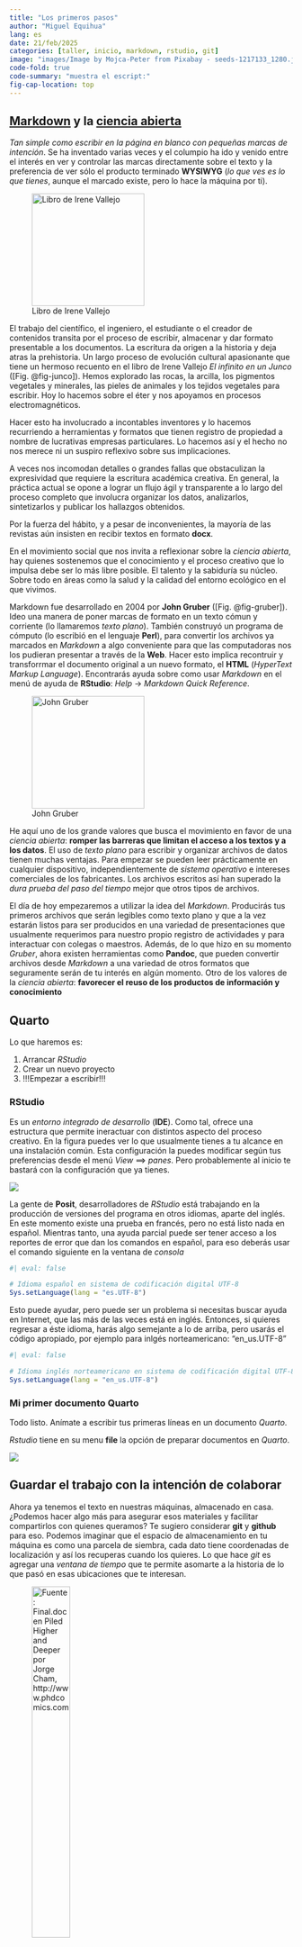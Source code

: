 ```yaml
---
title: "Los primeros pasos"
author: "Miguel Equihua"
lang: es
date: 21/feb/2025
categories: [taller, inicio, markdown, rstudio, git]
image: "images/Image by Mojca-Peter from Pixabay - seeds-1217133_1280.jpg"
code-fold: true
code-summary: "muestra el escript:"
fig-cap-location: top
---
```


## [Markdown](https://rstudio.github.io/cheatsheets/quarto.pdf) y la [ciencia abierta](pres-ciencia-abierta.qmd)

*Tan simple como escribir en la página en blanco con pequeñas marcas de intención*. Se ha inventado varias veces y el columpio ha ido y venido entre el interés en ver y controlar las marcas directamente sobre el texto y la preferencia de ver sólo el producto terminado **WYSIWYG** (*lo que ves es lo que tienes*, aunque el marcado existe, pero lo hace la máquina por ti).

::: {layout="[1, 1.5]"}
![Libro de Irene Vallejo](images/900-el-infinito-en-un-junco-irene-vallejo-alfa.png){#fig-junco width="200px"}

El trabajo del científico, el ingeniero, el estudiante o el creador de contenidos transita por el proceso de escribir, almacenar y dar formato presentable a los documentos. La escritura da origen a la historia y deja atras la prehistoria. Un largo proceso de evolución cultural apasionante que tiene un hermoso recuento en el libro de Irene Vallejo *El infinito en un Junco* ([Fig. @fig-junco]). Hemos explorado las rocas, la arcilla, los pigmentos vegetales y minerales, las pieles de animales y los tejidos vegetales para escribir. Hoy lo hacemos sobre el éter y nos apoyamos en procesos electromagnéticos.
:::

Hacer esto ha involucrado a incontables inventores y lo hacemos recurriendo a herramientas y formatos que tienen registro de propiedad a nombre de lucrativas empresas particulares. Lo hacemos así y el hecho no nos merece ni un suspiro reflexivo sobre sus implicaciones.

A veces nos incomodan detalles o grandes fallas que obstaculizan la expresividad que requiere la escritura académica creativa. En general, la práctica actual se opone a lograr un flujo ágil y transparente a lo largo del proceso completo que involucra organizar los datos, analizarlos, sintetizarlos y publicar los hallazgos obtenidos.

Por la fuerza del hábito, y a pesar de inconvenientes, la mayoría de las revistas aún insisten en recibir textos en formato **docx**.

En el movimiento social que nos invita a reflexionar sobre la *ciencia abierta*, hay quienes sostenemos que el conocimiento y el proceso creativo que lo impulsa debe ser lo más libre posible. El talento y la sabiduría su núcleo. Sobre todo en áreas como la salud y la calidad del entorno ecológico en el que vivimos.

::: {layout="[1.5, -0.1, 1]"}
Markdown fue desarrollado en 2004 por **John Gruber** ([Fig. @fig-gruber]). Ideo una manera de poner marcas de formato en un texto cómun y corriente (lo llamaremos *texto plano*). También construyó un programa de cómputo (lo escribió en el lenguaje **Perl**), para convertir los archivos ya marcados en *Markdown* a algo conveniente para que las computadoras nos los pudieran presentar a través de la **Web**. Hacer esto implica recontruir y transforrmar el documento original a un nuevo formato, el **HTML** (*HyperText Markup Language*). Encontrarás ayuda sobre como usar *Markdown* en el menú de ayuda de **RStudio**: *Help* $\rightarrow$ *Markdown Quick Reference*.

![John Gruber](images/John_Gruber,_2009_(cropped)%20-%20By%20Randy%20Stewart,%20CC%20BY-SA%203.0,%20httpscommons.wikimedia.orgwindex.phpcurid=10682505.jpg){#fig-gruber width="200px"}
:::

He aquí uno de los grande valores que busca el movimiento en favor de una *ciencia abierta*: **romper las barreras que limitan el acceso a los textos y a los datos**. El uso de *texto plano* para escribir y organizar archivos de datos tienen muchas ventajas. Para empezar se pueden leer prácticamente en cualquier dispositivo, independientemente de *sistema operativo* e intereses comerciales de los fabricantes. Los archivos escritos así han superado la *dura prueba del paso del tiempo* mejor que otros tipos de archivos.

El día de hoy empezaremos a utilizar la idea del *Markdown*. Producirás tus primeros archivos que serán legibles como texto plano y que a la vez estarán listos para ser producidos en una variedad de presentaciones que usualmente requerimos para nuestro propio registro de actividades y para interactuar con colegas o maestros. Además, de lo que hizo en su momento *Gruber*, ahora existen herramientas como **Pandoc**, que pueden convertir archivos desde *Markdown* a una variedad de otros formatos que seguramente serán de tu interés en algún momento. Otro de los valores de la *ciencia abierta*: **favorecer el reuso de los productos de información y conocimiento**

## Quarto

Lo que haremos es:

1.  Arrancar *RStudio*
2.  Crear un nuevo proyecto
3.  [!!!Empezar a escribir!!!]{style="color: oro"}

### RStudio

Es un *entorno integrado de desarrollo* (**IDE**). Como tal, ofrece una estructura que permite ineractuar con distintos aspecto del proceso creativo. En la figura puedes ver lo que usualmente tienes a tu alcance en una instalación común. Esta configuración la puedes modificar según tus preferencias desde el menú *View* ⟹ *panes*. Pero probablemente al inicio te bastará con la configuración que ya tienes.



![](images/Rstudio.png)

La gente de **Posit**, desarrolladores de _RStudio_ está trabajando en la producción de versiones del programa en otros idiomas, aparte del inglés. En este momento existe una prueba en francés, pero no está listo nada en español. Mientras tanto, una ayuda parcial puede ser tener acceso a los reportes de error que dan los comandos en español, para eso deberás usar el comando siguiente en la ventana de _consola_

```r
#| eval: false

# Idioma español en sistema de codificación digital UTF-8
Sys.setLanguage(lang = "es.UTF-8")

```

Esto puede ayudar, pero puede ser un problema si necesitas buscar ayuda en Internet, que las más de las veces está en inglés. Entonces, si quieres regresar a éste idioma, harás algo semejante a lo de arriba, pero usarás el código apropiado, por ejemplo para inlgés norteamericano: "en_us.UTF-8"

```r
#| eval: false

# Idioma inglés norteamericano en sistema de codificación digital UTF-8
Sys.setLanguage(lang = "en_us.UTF-8")

```


### Mi primer documento Quarto

Todo listo. Anímate a escribir tus primeras líneas en un documento _Quarto_. 

::: {.callout-caution collapse="true" title="Nuevo proyecto"}
*Rstudio* tiene en su menu **file** la opción de preparar documentos en *Quarto*.

![](images/proyecto-blog.png)
:::

## Guardar el trabajo con la intención de colaborar

Ahora ya tenemos el texto en nuestras máquinas, almacenado en casa. ¿Podemos hacer algo más para asegurar esos materiales y facilitar compartirlos con quienes queramos? Te sugiero considerar **git** y **github** para eso. Podemos imaginar que el espacio de almacenamiento en tu máquina es como una parcela de siembra, cada dato tiene coordenadas de localización y así los recuperas cuando los quieres. Lo que hace *git* es agregar una *ventana de tiempo* que te permite asomarte a la historia de lo que pasó en esas ubicaciones que te interesan.

![Fuente: *Final.doc* en **Piled Higher and Deeper** por Jorge Cham, http://www.phdcomics.com](images/version_control_motivation_comics.png){width="40%"}

### ¿Qué es Git?

::: {layout="[3,1]"}
Es una aplicación diseñada por el iniciador del desarrollo de Linux, **Linus Torvalds** ([Fig. @fig-torvalds]). [Git](https://git-scm.com/) es un sistema eficiente confiable y distribuido de control de versiones. El control de versiones es simplemente el seguimiento y registro de los cambios que va teniendo un documento a lo largo del tiempo. El concepto *distribuido* se refiere a que el registro local que tengas en tu máquina o para el caso en cualquier número de máquinas, es un registro completo, **clonado** del proyecto. Estos repositorios locales plenamente funcionales permiten trabajar aún cuando no tengas acceso a Internet. Los autores realizan y registran su trabajo localmente y, cuando lo encuentren conveniente, sincronizan la copia local del repositorio con la del servidor. En la actualidad *Git* se ha convertido en el estándar mundial *de facto* para el control de versiones.

![Linus Torvalds](images/Lf%20Asia-wikimedia-%20by%20the%20Archive%20Team-CC%20BY%203-.jpeg){#fig-torvalds width="80%"}
:::

::: {.callout-note collapse="true" title="Activar git"}
Para activar **git** en tu proyecto tienes dos opciones:

1.  Hacerlo desde el principio marcando la casilla respectiva al momento de crear el proyecto.
2.  Utilizar la biblioteca de herramientas auxiliares [`usethis`](https://usethis.r-lib.org/articles/git-credentials.html).

Con este comando creas lo necesario para usar **git** en tu proyecto.

```r
#| eval: false


usethis::use_git()

```

En cualquier caso, ahora conviene verificar como está configurado el espacio de trabajo. En la ventana de **consola** puedes escribir los siguientes comandos para averiguar detalles de tu configuración.

Esto te dirá como se llama la *ventana de tiempo* que has elegido definir como base de trabajo, puedes tener tantas ramas distintas como consideres, pero conviene que una sea la principal. Se solía llamar a esta rama **master**, pero ahora se ha considerado que la !esclavitud ya ha sido abolida!, así que hay una tendencia a mejor llamarle **main**. En realidad puedes llamarla como quieras.

```r
#| eval: false

usethis::git_default_branch()

```

Si quieres configurar tu instalación de **RStudio** para que siempre defina la rama base como *main*, puedes usar elsiguiente comando. Aunque esto sólo actuará para futuros proyectos, no cambiará nada en los que tienes ya creados hasta este momento.

```r
#| eval: false

usethis::git_default_branch_configure(name = "main")

```

Si lo que quieres es modificar la rama principal del proyecto con el que estas trabajando y que ya tienes abierto, este es el comando que te ayudará. En este ejemplo uso lo que es ya práctica común, migrar de *master* a *main*, pero puedes tomar tus propias preferencias sin ningún problema, aunque obviamente la parte **from** debe ser la existente que deseas modificar.

```r
#| eval: false

usethis::git_default_branch_rename(from = "master", to = "main")

```

No todos los archivos que están en el espacio de trabajo son realmente de interés como para seguir su historia en el tiempo y podría haber también cosas que nunca deberían estar registradas en un sistema que te expone al acceso público generalizado: claves personales, tokens, identificadores de archivos privados, etc. Aunque ante esto no hay mejor cosa que ser prudente y estar atentos, existe la función `vacunar` que busca ayudarte a evitar estos problemas. Para activar esta ayuda en tu proyecto puedes usar este comando.

```r
#| eval: false

usethis::git_vaccinate()
```

Esto pone ya en operación las capacidades de **git** en tu máquina. Para usarlas debes dirigirte a la pestaña respectiva. Con la función **Commit** generas el registro del estado de los archivos del proyecto al momento de activar el comando. Para operar esto debes decidir que archivos enviar al registro histórico, marcados como *staged*. Al apretar el botón **Commit** aparecerá una ventana en donde se reportan los detalles de lo que estas registrando. Cada **Commit** requiere anotar un mensaje descriptivo breve de lo que contiene el "corte". Una vez que está todo resuelto, hay que apretar el botón **Commit** en esa pantalla y esperar algunos segundos a que termine el proceso de registro en la base de datos respectiva.
:::

::: {.callout-warning collapse="true"}
## Enviar el *repositorio* **git** a la nube

Ahora estas preparada o preparado para enviar tu trabajo a *la nube*, lo haremos con el servicio de **Github**, aunque hay varias opciones (como **gitlab** por ejemplo).

Nuevamente nos ayudará `usethis`para hacer esto. Lo primero es que para comunicar **RStudio** con **Github** necesitas registrar un **token** de ese servicio en tu equipo. El comando para esto es:

```r
#| eval: false

usethis::create_github_token()
```

Esto te lleva a la página de **Github** en la que hay que generar el **token**. Hay que responder las preguntas que te haga la página, aunque todo estará *prellenado* con lo normalmente necesario. Cuando esté a tu gusto, aprieta el botón respectivo. Aparecerá una nueva pantalla con el **token** que habrá que copiar al *portapapeles* (**ctr-c** en Windows). Este **token** que aparece, es la única vez que lo verás, por lo que conviene copiarlo al *portapapeles* de tu máquina (**ctrl-c** en windows) y tenerlo a buen resguardo por lo pronto. En seguida hay que ejecutar este otro comando en la consola de *RStudio*

```r
#| eval: false

gitcreds::gitcreds_set()
```

Si es la primeta vez que registras un **token** te pedirá que lo registres, dale *paste* (**ctrl-v** en Windows). Si ya tienes un registro dado de alta, te informará sobre lo que tiene anotado y te dará oportunidad de decidir qué quieres hacer en seguida.

Todo está ya preparado, sólo falta poner en uso el vínculo que acabamos de crear. Para eso bastará con decir:

```r
#| eval: false

usethis::use_github()

```

Por cierto, este es el comando qe necesitarán en lo sucesivo para vincular cualquier nuevo proyecto a tt centta ed **Github**, siempre y cuando tu **token** este vigente.
:::

::: {layout="[2,1]"}
Una vez teminadas estas tarea puedes ir a la pestaña **git** cuando lo consideres conveniente y ordenar a **RStudio** que envié todos los **commits** que están pendientes hasta el momento a **Github**. Para hacerlo deberás apretar el botón **Push**. Antes de hacerlo siempre es conveniente pedirle a **git** que se ponga al día con lo que ya está registrado en la *nube*, esto lo logras con el botón **pull**. Esto nos lleva a una rutina de operación con **git** que se resume en la figura siguiente.

![](images/En%20caso%20de%20incendio.png){width="150px"}
:::

::: {.callout-tip collapse="true"}
## Resumen rutinario para usar **git**

Claro está que configurar todo la primera vez es un poco complicado, pero si todo está listo: git instalado, cuenta de Github, token activado, etc. la operación cotidiana es mucho más sencilla.

En la figura se ilustran las dos rutas para hacerlo en *RStudio*.

![](images/proyecto-con-git.png)

Evidentemete, si seguiste la ruta azul, tu repositorio ya existe en *Github*, una vez qe hayas **clonado** el repositorio en t máquina todo queda listo para concentrarte en escriibir. Si optaste por la ruta verde, entonces deberás crear un nuevo repositorio en *Github*. Para hacerlo Utiliza `usethis` en la pestaña de consola.

```r
#| eval: false

usethis::use_github()

```

Eso es todo.

| 
| 
:::

:::: {.callout-caution collapse="true"}
## Publicar tu Blog con ayuda de Netlify

Esta operación inicia en el sitio de *Netlify*, así que por favor dirigete allá e ingresa con tus datos de cuenta si ya los tienes, o registrate para tener acceso al servicio. En un principio no necesitas pagar nada y para la mayoría de los propósitos es muy probable que no lo requieras. En todo caso hay opciones para acceder a especificaciones más _profesionales_ que pueden requerir pago, pero siempre podrás elegir lo que más te convenga. En fin, ya debes estar en tu cuenta de *Netlify* ahora.

Ojalá las figuras siguientes te ayuden a seguir los pasos necesarios. La tarea es primero, autorizar a *Netlify* para que interactue con *Github*, axí que debes autorizar este enlazamiento de servicios. Una vez que lo hayas hecho, podrás, especificar lo que deberá estar vigilando *Netlify* para que tome *continuamente* lo necesario, lo que hayas cambiado en *Github*. La meta es que construya un sitio Web con tu contenido y lo publique en Internet, y que lo actualice cada vez que des **push** a tu _blog_ en _RStudio_. Después de autorizar el vínculo entre los servicios sigue crear un nuevo sitio con tu _blog_, que debe tener en este momento un directorio **_site** como resultado de haber hecho _Render_ en _RStudio_, si no ves ese directorio ve a la pestaña **Build** en _RStudio_ y pídele que construya el sitio de tu _blog_ completo. 

Los pasos que hay que seguir para esta primera interacción son los siguiente. Iniciar la vinculación con _Github_ seleccionando la opción que ofrece importar los documentos desde un *repo* Git. Esto tellevara a una pantalla en donde posrás elegir la opción de utilizar *Github* como origen de datos, entre otras posibilidades.

![](images/Netlify-1.png)

El Siguiente paso es autorizar a Netlify a acceder a Github a través de tu cuenta, así como los específicos del repositorio que te interesa vincular. _Esto sólo necesitarás hacerlo la primera vez en que habrás de enlazar tus cuenta_. Esto también implica que se instalará una **aplicación** de vínculo de *Netlify* dentro de tu cuenta de _Github_.

![](images/Netlify-2.png){width=350}

Si todo ocurrió sin problemas, tendrás ahora en *Github*, en el menú de aplicaciones (Avatar→ Settings→ Applications), un botón que te permitirá configurar el vínculo con *Netlify* según tus requerimientos. También podrás ver los *repos* que hayas autorizado desde *Netlify*. Si le dijiste a netlify que autorice todos los repositorios, no tendrás que visitar esta opción nunca.

## Creación de un nuevo sitio a publicar

1.  **En Netlify**:

    -   Desde la opción *team* o *site* puedes generar un nuevo sitio.

::: {layout="[1,1]"}
![](images/Netlify-new-site.png)

![](images/Netlify-new-site-team.png)
:::

Cuando aprietas el boton de *añadir sitio*, aparecerá una nueva pantalla que tiene tres secciones. Se trata de los atributos que tendrás que proporcionar para darle presencia en Internet a tu proyecto y algunos otros atributos que definen como se producirá y actualizará continuamente. Estas operaciones es poco probable que las vuelvas a ver, una vez que tu proyecto esté en producción, aunque desde luego estarán siempre ahí por si deseas hacer ajustes.

#### ¿Qué nombre le daras?

Deberás elegir un nombre que se convertirá en una URL para acceder a tu proyecto. Puede ser cualquier cosa que desees, pero debe ser único. En esta sección puedes escribir nombres y verificar que estén disponibles

![](images/Netlify-config-site-1.png){width="50%"}

#### ¿Qué hará Netlify para operar tu sitio?

Es una colección de atributos para indicarle a *Netlify* dónde conseguir los documentos y como manejarlos. En nuestro caso, muy simple, básicamente hay que decirle en donde están los documentos que *Quarto*, con ayuda de *pandoc*, ha *renderizado*. Si no has cambiado nada en `_quarto.yml` la rama que estamos usando aquí para que *Git* los registre es **main** y, en ella el directorio de producción se llama \*\*\_site\*\*. Por favor verifica el contenido de esto para ayudarte a comprender mejor lo que estás haciendo.

![](images/Netlify-config-site-2.png){width="50%"}

#### ¿Todo listo? ¡a producción!

En nuestro caso no hay más que hacer, *Netlify* tiene información suficiente para encargarse de publicar tu proyecto continuamente. Incorporará los cambios que hagas en *RStudio* en la rama principal. Lo hará automáticamente cada vez que envíes tus cambios a *Github*.

![](images/Netlify-config-site-3.png){width="50%"}

Si todo salió bien, en este momento ya debe estar tu proyecto publicado y accesible para cualquier lector del mundo que lo localice y se interese en su contenido.
::::

::: {.callout-note collapse="true"}
## Finalmente ¿Cómo quedá todo organizado?

1.  Tienes un proyecto en tu máquina
2.  Está vinculado con tu cuenta en **Github**
3.  Están vinculados **Github** y **Netlify**

Ahora, sólo queda crear el contenido del *Blog*. Recuerda usar un directorio para cada nueva contribución dentro de la carpeta *posts*. Te sugiero usar un esquema *fecha-tema* para llamar esos archivos. Evita usar espacios y caracteres latinos en los temas. Para trabajar hay que crear un archivo *index.qmd*. Puedes hacerlo desde el menú: *File* \$ \rightarrow \$ *New Quarto document...*.

Configura el encabezado de control con algo así como:

``` md
---
title: "Descriptivo del contenido"
author: "Tu Nombre y el de los autores involucrados"
lang: es
date: {{la fecha de publicación}}
categories: [colección de frases clave separadas por comas]
image: "archivo de la imágen que deseas incluir como portada"
code-fold: true
code-summary: "muestra el escript:"
fig-cap-location: top
---
```

Si es de tu interés, aquí encontrarás [muchos detalles interesanes sobre YAML](https://rpubs.com/drgregmartin/1266674).
:::

